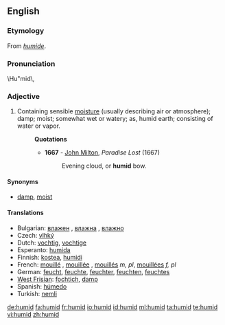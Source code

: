 ==English==
===Etymology===
From {{OF.}} ''[[humide]]''.

===Pronunciation===
\Hu"mid\,

===Adjective===
{{en-adj}}

# Containing sensible [[moisture]] (usually describing air or atmosphere); damp; moist; somewhat wet or watery; as, humid earth; consisting of water or vapor.
#:'''Quotations'''
#:*'''1667''' - [[w:John Milton|John Milton]], ''Paradise Lost'' (1667)
#:*:Evening cloud, or '''humid''' bow.

====Synonyms====
*[[damp]], [[moist]]

====Translations====
{{top}}
*Bulgarian: [[влажен]] {{m}}, [[влажна]] {{f}}, [[влажно]] {{n}}
* Czech: [[vlhký]] {{m}}
*Dutch: [[vochtig]], [[vochtige]]
*Esperanto: [[humida]]
*Finnish: [[kostea]], [[humidi]]
*French: [[mouillé]] {{m}}, [[mouillée]] {{f}}, [[mouillés]] ''m, pl'', [[mouillées]] ''f, pl''
*German: [[feucht]], [[feuchte]], [[feuchter]], [[feuchten]], [[feuchtes]]
*[[West Frisian]]: [[fochtich]], [[damp]]
*Spanish: [[húmedo]]
*Turkish: [[nemli]]
{{bottom}}

[[de:humid]]
[[fa:humid]]
[[fr:humid]]
[[io:humid]]
[[id:humid]]
[[ml:humid]]
[[ta:humid]]
[[te:humid]]
[[vi:humid]]
[[zh:humid]]